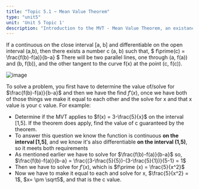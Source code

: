 ```yaml
---
title: "Topic 5.1 ~ Mean Value Theorem"
type: "unit5"
unit: 'Unit 5 Topic 1'
description: "Introduction to the MVT - Mean Value Theorem, an existance theorem that uses the difference quotient"
---
```

  If a continuous on the close interval [a, b] and differentiable on the open interval (a,b), then there exists a number c (a, b) such that, $ f\prime(c) = \frac{f(b)-f(a)}{b-a} $
 There will be two parallel lines, one through (a, f(a)) and (b, f(b)), and the other tangent to the curve f(x) at the point (c, f(c)).

![image](https://res.craft.do/user/full/6890506a-f654-e355-d9d0-4e54b97f6d00/doc/673F76C3-2786-484E-AB4F-8D1CF776E9E4/920491D4-331E-4D8C-BF25-252E33D706A0_2/7jf2uud0l8cSv3xe9TL52qquBr6nzLgg5qgf1Binfjwz/Image.png)


To solve a problem, you first have to determine the value of/solve for $\frac{f(b)-f(a)}{b-a}$ and then we have the find $f\prime(x)$, once we have both of those things we make it equal to each other and the solve for x and that x value is your c value. 
For example:
- Determine if the MVT applies to $f(x) = 3-\frac{5}{x}$ on the interval [1,5]. If the theorem does apply, find the value of c guaranteed by the theorem. 
- To answer this question we know the function is continuous **on the interval [1,5]**, and we know it's also differentiable **on the interval (1,5)**, so it meets both requirements 
- As mentioned earlier we have to solve for  $\frac{f(b)-f(a)}{b-a}$ so,  $\frac{f(b)-f(a)}{b-a} =  \frac{(3-\frac{5}{5})-(3-\frac{5}{1})}{5-1} = 1$
- Then we have to solve for $f\prime (x)$, which is $f\prime (x) = \frac{5}{x^2}$ 
- Now we have to make it equal to each and solve for x, $\frac{5}{x^2} = 1$, $x= \pm \sqrt5$, and that is the c value. 
